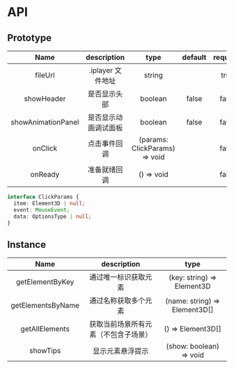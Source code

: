# API

## Prototype

|        Name        |     description      |             type              | default | required |
| :----------------: | :------------------: | :---------------------------: | :-----: | :------: |
|      fileUrl       |  .iplayer 文件地址   |            string             |         |   true   |
|     showHeader     |     是否显示头部     |            boolean            |  false  |  false   |
| showAnimationPanel | 是否显示动画调试面板 |            boolean            |  false  |  false   |
|      onClick       |     点击事件回调     | (params: ClickParams) => void |         |  false   |
|      onReady       |     准备就绪回调     |          () => void           |         |  false   |

```ts
interface ClickParams {
  item: Element3D | null;
  event: MouseEvent;
  data: OptionsType | null;
}
```

## Instance

|       Name        |             description              |             type              |
| :---------------: | :----------------------------------: | :---------------------------: |
|  getElementByKey  |         通过唯一标识获取元素         |  (key: string) => Element3D   |
| getElementsByName |         通过名称获取多个元素         | (name: string) => Element3D[] |
|  getAllElements   | 获取当前场景所有元素（不包含子场景） |       () => Element3D[]       |
|     showTips      |           显示元素悬浮提示           |    (show: boolean) => void    |
